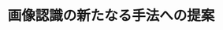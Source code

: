 ﻿---
title: "画像認識の新たなる手法への提案"
category: "情報理工学院"
vol: 9
interviewee: "佐藤 誠 "
url: ""
tags: ["認識","画像","像"]
pdf: "9-8.pdf"
career: ""
preface: ""
---
